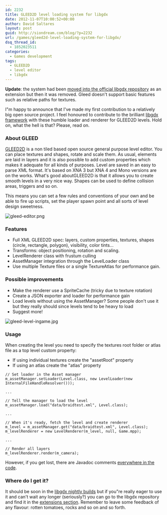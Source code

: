 ```yaml
---
id: 2232
title: GLEED2D level loading system for libgdx
date: 2012-11-07T10:00:52+00:00
author: David Saltares
layout: post
guid: http://siondream.com/blog/?p=2232
url: /games/gleed2d-level-loading-system-for-libgdx/
dsq_thread_id:
  - 1852023511
categories:
  - Games development
tags:
  - GLEED2D
  - level editor
  - libgdx
---
```


**Update**: the system had been [moved into the official libgdx repository](https://github.com/libgdx/libgdx/tree/master/extensions/gdx-gleed) as an extension but then it was removed. Gleed doesn't support basic features such as relative paths for textures.

I"m happy to announce that I've made my first contribution to a relatively big open source project. I feel honoured to contribute to the brilliant [libgdx framework](https://github.com/libgdx/libgdx) with these humble loader and renderer for GLEED2D levels. Hold on, what the hell is that? Please, read on.

### About GLEED

[GLEED2D](http://gleed2d.codeplex.com/) is a non tiled based open source general purpose level editor. You can place textures and shapes, rotate and scale them. As usual, elements are laid in layers and it is also possible to add custom properties which makes it adequate for all kinds of purposes. Level are saved in an easy to parse XML format. It's based on XNA 3 but XNA 4 and Mono versions are on the works. What's good aboutGLEED2D is that it allows you to create smooth levels in a very nice way. Shapes can be used to define collision areas, triggers and so on.

This means you can set a few rules and conventions of your own and be able to fire up scripts, set the player spawn point and all sorts of level design sweetness.

![gleed-editor.png](/img/wp/gleed-editor.webp)

### Features

- Full XML GLEED2D spec: layers, custom properties, textures, shapes (circle, rectangle, polygon), visibility, color tints…
- Transforms: object positioning, rotation and scaling.
- LevelRenderer class with frustum culling
- AssetManager integration through the LevelLoader class
- Use multiple Texture files or a single TextureAtlas for performance gain.

### Possible improvements

- Make the renderer use a SpriteCache (tricky due to texture rotation)
- Create a JSON exporter and loader for performance gain
- Load levels without using the AssetManager? Some people don't use it but they really should since levels tend to be heavy to load
- Suggest more!

![gleed-level-ingame.jpg](/img/wp/gleed-level-ingame.webp)

### Usage

When creating the level you need to specify the textures root folder or atlas file as a top level custom property:

- If using individual textures create the "assetRoot" property
- If using an atlas create the "atlas" property

```
// Set loader in the Asset manager
m_assetManager.setLoader(Level.class, new LevelLoader(new InternalFileHandleResolver()));

...

// Tell the manager to load the level
m_assetManager.load("data/braidtest.xml", Level.class);

...

// When it's ready, fetch the level and create renderer
m_level = m_assetManager.get("data/braidtest.xml", Level.class);
m_levelRenderer = new LevelRenderer(m_level, null, Game.mpp);

...

// Render all layers
m_levelRenderer.render(m_camera);
```

However, if you get lost, there are Javadoc comments [everywhere in the code](https://github.com/dsaltares/sionengine/tree/master/sionengine/src/com/siondream/engine/gleed).

### Where do I get it?

It should be soon in the [libgdx nightly builds](libgdx.badlogicgames.com/nightlies/) but if you"re really eager to use it and can't wait any longer (seriously?) you can go to the libgdx repository and find it in the [extensions section](https://github.com/libgdx/libgdx/tree/master/extensions/gdx-gleed). Remember to leave some feedback of any flavour: rotten tomatoes, rocks and so on and so forth.
